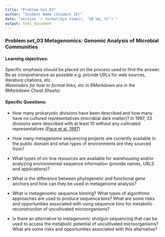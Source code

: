```yaml
---
title: "Problem Set_03"
author: "Student Name (Student ID)"
date: "version `r format(Sys.time(), '%B %d, %Y')`"
output: html_document
---
```

### Problem set_03 Metagenomics: Genomic Analysis of Microbial Communities
#### Learning objectives: 
Specific emphasis should be placed on the process used to find the answer. Be as comprehensive as possible e.g. provide URLs for web sources, literature citations, etc.  
*(Reminders for how to format links, etc in RMarkdown are in the RMarkdown Cheat Sheets)*

#### Specific Questions:
* How many prokaryotic divisions have been described and how many have no cultured representatives (microbial dark matter)?
In 1997, 33 divisions were described with at least 10 without any cultivated representatives [(Pace et al. 1997)](http://science.sciencemag.org/content/276/5313/734.full)  

* How many metagenome sequencing projects are currently available in the public domain and what types of environments are they sourced from?
  

* What types of on-line resources are available for warehousing and/or analyzing environmental sequence information (provide names, URLS and applications)?  
  

* What is the difference between phylogenetic and functional gene anchors and how can they be used in metagenome analysis?   
  

* What is metagenomic sequence binning? What types of algorithmic approaches are used to produce sequence bins? What are some risks and opportunities associated with using sequence bins for metabolic reconstruction of uncultivated microorganisms?  
  

* Is there an alternative to metagenomic shotgun sequencing that can be used to access the metabolic potential of uncultivated microorganisms? What are some risks and opportunities associated with this alternative?  
